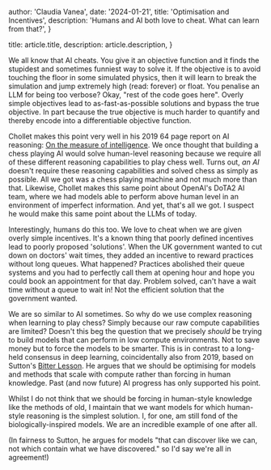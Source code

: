 
  author: 'Claudia Vanea',
  date: '2024-01-21',
  title: 'Optimisation and Incentives',
  description:
    'Humans and AI both love to cheat. What can learn from that?',
}

  title: article.title,
  description: article.description,
}


We all know that AI cheats. You give it an objective function and it finds the stupidest and sometimes funniest way to solve it. If the objective is to avoid touching the floor in some simulated physics, then it will learn to break the simulation and jump extremely high (read: forever) or float. You penalise an LLM for being too verbose? Okay, "rest of the code goes here". Overly simple objectives lead to as-fast-as-possible solutions and bypass the true objective. In part because the true objective is much harder to quantify and thereby encode into a differentiable objective function.

Chollet makes this point very well in his 2019 64 page report on AI reasoning: [On the measure of intelligence](https://arxiv.org/abs/1911.01547). We once thought that building a chess playing AI would solve human-level reasoning because we require all of these different reasoning capabilities to play chess well. Turns out, *an AI* doesn't require these reasoning capabilities and solved chess as simply as possible. All we got was a chess playing machine and not much more than that. Likewise, Chollet makes this same point about OpenAI's DoTA2 AI team, where we had models able to perform above human level in an environment of imperfect information. And yet, that's all we got. I suspect he would make this same point about the LLMs of today.

Interestingly, humans do this too. We love to cheat when we are given overly simple incentives. It's a known thing that poorly defined incentives lead to poorly proposed 'solutions'. When the UK government wanted to cut down on doctors' wait times, they added an incentive to reward practices without long queues. What happened? Practices abolished their queue systems and you had to perfectly call them at opening hour and hope you could book an appointment for that day. Problem solved, can't have a wait time without a queue to wait in! Not the efficient solution that the government wanted.

We are so similar to AI sometimes. So why do we use complex reasoning when learning to play chess? Simply because our raw compute capabilities are limited? Doesn't this beg the question that we precisely *should* be trying to build models that can perform in low compute environments. Not to save money but to force the models to be smarter. This is in contrast to a long-held consensus in deep learning, coincidentally also from 2019, based on Sutton's [Bitter Lesson](http://www.incompleteideas.net/IncIdeas/BitterLesson.html). He argues that we should be optimising for models and methods that scale with compute rather than forcing in human knowledge. Past (and now future) AI progress has only supported his point. 

Whilst I do not think that we should be forcing in human-style knowledge like the methods of old, I maintain that we want models for which human-style reasoning is the simplest solution. I, for one, am still fond of the biologically-inspired models. We are an incredible example of one after all.

(In fairness to Sutton, he argues for models "that can discover like we can, not which contain what we have discovered." so I'd say we're all in agreement!)
